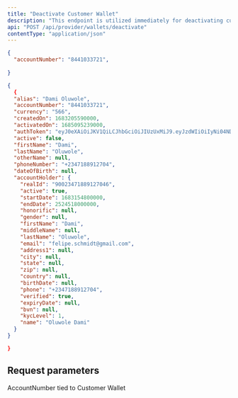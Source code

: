 ---
title: "Deactivate Customer Wallet"
description: "This endpoint is utilized immediately for deactivating customer wallet"
api: "POST /api/provider/wallets/deactivate"
contentType: "application/json"
---


<RequestExample>

```json Request
{
  "accountNumber": "8441033721",
  
}
```

</RequestExample>

<ResponseExample>

```json Response
{
  {
  "alias": "Dami Oluwole",
  "accountNumber": "8441033721",
  "currency": "566",
  "createdOn": 1683205590000,
  "activatedOn": 1685095239000,
  "authToken": "eyJ0eXAiOiJKV1QiLCJhbGciOiJIUzUxMiJ9.eyJzdWIiOiIyNi04NDQxMDMzNzIxIiwicm9sZXMiOltdLCJpc3MiOiJyZWFkeWNhc2giLCJTZXNzaW9uSUQiOiJXQVpJUkkgSUJSQUhJTSBWRU5UVVJFUyJ9.rPc_dvdhqradI1gRT8Lq8tJVJxPIRwX1SDm04wGTr6alIcETXfr0iYpjbxn4xmnvXIuHoNEOch54ArsfPdU0sw",
  "active": false,
  "firstName": "Dami",
  "lastName": "Oluwole",
  "otherName": null,
  "phoneNumber": "+2347188912704",
  "dateOfBirth": null,
  "accountHolder": {
    "realId": "90023471889127046",
    "active": true,
    "startDate": 1683154800000,
    "endDate": 2524518000000,
    "honorific": null,
    "gender": null,
    "firstName": "Dami",
    "middleName": null,
    "lastName": "Oluwole",
    "email": "felipe.schmidt@gmail.com",
    "address1": null,
    "city": null,
    "state": null,
    "zip": null,
    "country": null,
    "birthDate": null,
    "phone": "+2347188912704",
    "verified": true,
    "expiryDate": null,
    "bvn": null,
    "kycLevel": 1,
    "name": "Oluwole Dami"
  }
}

}
```

</ResponseExample>

## Request parameters

<ParamField body="accountNumber" type="number" required>
  AccountNumber tied to Customer Wallet
</ParamField>


